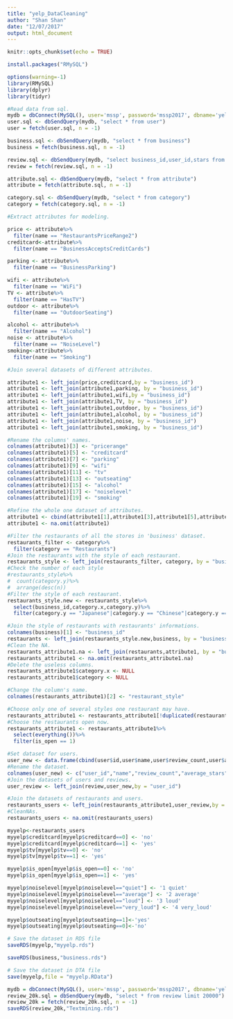 ```yaml
---
title: "yelp_DataCleaning"
author: "Shan Shan"
date: "12/07/2017"
output: html_document
---
```


```r
knitr::opts_chunk$set(echo = TRUE)
```

```r
install.packages("RMySQL") 
```

```r
options(warning=-1)
library(RMySQL)
library(dplyr)
library(tidyr)
```

```r
#Read data from sql.
mydb = dbConnect(MySQL(), user='mssp', password='mssp2017', dbname='yelp_db', host='45.63.90.29')
user.sql <- dbSendQuery(mydb, "select * from user")
user = fetch(user.sql, n = -1)

business.sql <- dbSendQuery(mydb, "select * from business")
business = fetch(business.sql, n = -1)

review.sql <- dbSendQuery(mydb, "select business_id,user_id,stars from review")
review = fetch(review.sql, n = -1)

attribute.sql <- dbSendQuery(mydb, "select * from attribute")
attribute = fetch(attribute.sql, n = -1)

category.sql <- dbSendQuery(mydb, "select * from category")
category = fetch(category.sql, n = -1)

```

```r
#Extract attributes for modeling.

price <- attribute%>%
  filter(name == "RestaurantsPriceRange2")
creditcard<-attribute%>%
  filter(name == "BusinessAcceptsCreditCards")

parking <- attribute%>%
  filter(name == "BusinessParking")

wifi <- attribute%>%
  filter(name == "WiFi")
TV <- attribute%>%
  filter(name == "HasTV")
outdoor <- attribute%>%
  filter(name == "OutdoorSeating")

alcohol <- attribute%>%
  filter(name == "Alcohol")
noise <- attribute%>%
  filter(name == "NoiseLevel")
smoking<-attribute%>%
  filter(name == "Smoking")


```

```r

#Join several datasets of different attributes.

attribute1 <- left_join(price,creditcard,by = "business_id")
attribute1 <- left_join(attribute1,parking, by = "business_id")
attribute1 <- left_join(attribute1,wifi,by = "business_id")
attribute1 <- left_join(attribute1,TV, by = "business_id")
attribute1 <- left_join(attribute1,outdoor, by = "business_id")
attribute1 <- left_join(attribute1,alcohol, by = "business_id")
attribute1 <- left_join(attribute1,noise, by = "business_id")
attribute1 <- left_join(attribute1,smoking, by = "business_id")

```

```r
#Rename the columns' names.
colnames(attribute1)[3] <- "pricerange"
colnames(attribute1)[5] <- "creditcard"
colnames(attribute1)[7] <- "parking"
colnames(attribute1)[9] <- "wifi"
colnames(attribute1)[11] <- "tv"
colnames(attribute1)[13] <- "outseating"
colnames(attribute1)[15] <- "alcohol"
colnames(attribute1)[17] <- "noiselevel"
colnames(attribute1)[19] <- "smoking"

```

```r

#Refine the whole one dataset of attributes.
attribute1 <- cbind(attribute1[1],attribute1[3],attribute1[5],attribute1[7],attribute1[9],attribute1[11],attribute1[13],attribute1[15],attribute1[17],attribute1[19])
attribute1 <- na.omit(attribute1)

```

```r
#Filter the restaurants of all the stores in 'business' dataset. 
restaurants_filter <- category%>%
  filter(category == "Restaurants")
#Join the restaurants with the style of each restaurant.
restaurants_style <- left_join(restaurants_filter, category, by = "business_id")
#Check the number of each style 
#restaurants_style%>%
#  count(category.y)%>%
#  arrange(desc(n))
#Filter the style of each restaurant.
restaurants_style.new <- restaurants_style%>%
  select(business_id,category.x,category.y)%>%
  filter(category.y == "Japanese"|category.y == "Chinese"|category.y == "Thai"|category.y == "Korean"|category.y == "Vietnamese"|category.y == "Indian")

#Join the style of restaurants with restaurants' informations.
colnames(business)[1] <- "business_id"
restaurants <- left_join(restaurants_style.new,business, by = "business_id")
#Clean the NA.
restaurants_attribute1.na <- left_join(restaurants,attribute1, by = "business_id")
restaurants_attribute1 <- na.omit(restaurants_attribute1.na)
#Delete the useless columns.
restaurants_attribute1$category.x <- NULL
restaurants_attribute1$category <- NULL

```


```r
#Change the column's name.
colnames(restaurants_attribute1)[2] <- "restaurant_style"

#Choose only one of several styles one restaurant may have.
restaurants_attribute1 <- restaurants_attribute1[!duplicated(restaurants_attribute1$business_id, fromLast = T),]
#Choose the restaurants open now.
restaurants_attribute1 <- restaurants_attribute1%>%
  select(everything())%>%
  filter(is_open == 1)

```



```r
#Set dataset for users.
user_new <- data.frame(cbind(user$id,user$name,user$review_count,user$average_stars))
#Rename the dataset.
colnames(user_new) <- c("user_id","name","review_count","average_stars")
#Join the datasets of users and reviews.
user_review <- left_join(review,user_new,by = "user_id")
```



```r
#Join the datasets of restaurants and users.
restaurants_users <- left_join(restaurants_attribute1,user_review,by = "business_id")
#CleanNAs.
restaurants_users <- na.omit(restaurants_users)
```


```r
myyelp<-restaurants_users
myyelp$creditcard[myyelp$creditcard==0] <- 'no'
myyelp$creditcard[myyelp$creditcard==1] <- 'yes'
myyelp$tv[myyelp$tv==0] <- 'no'
myyelp$tv[myyelp$tv==1] <- 'yes'

myyelp$is_open[myyelp$is_open==0] <- 'no'
myyelp$is_open[myyelp$is_open==1] <- 'yes'

myyelp$noiselevel[myyelp$noiselevel=="quiet"] <- '1 quiet'
myyelp$noiselevel[myyelp$noiselevel=="average"] <- '2 average'
myyelp$noiselevel[myyelp$noiselevel=="loud"] <- '3 loud'
myyelp$noiselevel[myyelp$noiselevel=="very_loud"] <- '4 very_loud'

myyelp$outseating[myyelp$outseating==1]<-'yes'
myyelp$outseating[myyelp$outseating==0]<-'no'
```


```r
# Save the dataset in RDS file
saveRDS(myyelp,"myyelp.rds")

saveRDS(business,"business.rds")

# Save the dataset in DTA file
save(myyelp,file = "myyelp.RData")

```

```r
mydb = dbConnect(MySQL(), user='mssp', password='mssp2017', dbname='yelp_db', host='45.63.90.29')
review_20k.sql = dbSendQuery(mydb, "select * from review limit 20000") 
review_20k = fetch(review_20k.sql, n = -1)   
saveRDS(review_20k,"Textmining.rds")
```



